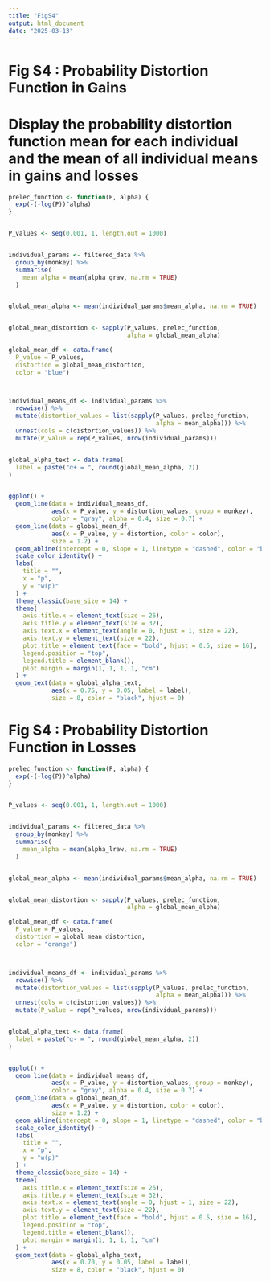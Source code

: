 ---
title: "FigS4"
output: html_document
date: "2025-03-13"
---

# Fig S4 : Probability Distortion Function in Gains
# Display the probability distortion function mean for each individual and the mean of all individual means in gains and losses

```{r}


prelec_function <- function(P, alpha) {
  exp(-(-log(P))^alpha)
}


P_values <- seq(0.001, 1, length.out = 1000)


individual_params <- filtered_data %>%
  group_by(monkey) %>%
  summarise(
    mean_alpha = mean(alpha_graw, na.rm = TRUE)
  )


global_mean_alpha <- mean(individual_params$mean_alpha, na.rm = TRUE)


global_mean_distortion <- sapply(P_values, prelec_function, 
                                 alpha = global_mean_alpha)

global_mean_df <- data.frame(
  P_value = P_values,
  distortion = global_mean_distortion,
  color = "blue")



individual_means_df <- individual_params %>%
  rowwise() %>%
  mutate(distortion_values = list(sapply(P_values, prelec_function, 
                                         alpha = mean_alpha))) %>%
  unnest(cols = c(distortion_values)) %>%
  mutate(P_value = rep(P_values, nrow(individual_params)))


global_alpha_text <- data.frame(
  label = paste("α+ = ", round(global_mean_alpha, 2))
)


ggplot() +
  geom_line(data = individual_means_df, 
            aes(x = P_value, y = distortion_values, group = monkey), 
            color = "gray", alpha = 0.4, size = 0.7) +
  geom_line(data = global_mean_df, 
            aes(x = P_value, y = distortion, color = color), 
            size = 1.2) +
  geom_abline(intercept = 0, slope = 1, linetype = "dashed", color = "black", size = 0.5) +
  scale_color_identity() +
  labs(
    title = "",
    x = "p",
    y = "w(p)"
  ) +
  theme_classic(base_size = 14) +
  theme(
    axis.title.x = element_text(size = 26),
    axis.title.y = element_text(size = 32),
    axis.text.x = element_text(angle = 0, hjust = 1, size = 22),
    axis.text.y = element_text(size = 22),
    plot.title = element_text(face = "bold", hjust = 0.5, size = 16),
    legend.position = "top",
    legend.title = element_blank(),
    plot.margin = margin(1, 1, 1, 1, "cm")
  ) +
  geom_text(data = global_alpha_text, 
            aes(x = 0.75, y = 0.05, label = label), 
            size = 8, color = "black", hjust = 0)
```


# Fig S4 : Probability Distortion Function in Losses

```{r}
prelec_function <- function(P, alpha) {
  exp(-(-log(P))^alpha)
}


P_values <- seq(0.001, 1, length.out = 1000)


individual_params <- filtered_data %>%
  group_by(monkey) %>%
  summarise(
    mean_alpha = mean(alpha_lraw, na.rm = TRUE)
  )


global_mean_alpha <- mean(individual_params$mean_alpha, na.rm = TRUE)


global_mean_distortion <- sapply(P_values, prelec_function, 
                                 alpha = global_mean_alpha)

global_mean_df <- data.frame(
  P_value = P_values,
  distortion = global_mean_distortion,
  color = "orange") 



individual_means_df <- individual_params %>%
  rowwise() %>%
  mutate(distortion_values = list(sapply(P_values, prelec_function, 
                                         alpha = mean_alpha))) %>%
  unnest(cols = c(distortion_values)) %>%
  mutate(P_value = rep(P_values, nrow(individual_params)))


global_alpha_text <- data.frame(
  label = paste("α- = ", round(global_mean_alpha, 2))
)


ggplot() +
  geom_line(data = individual_means_df, 
            aes(x = P_value, y = distortion_values, group = monkey), 
            color = "gray", alpha = 0.4, size = 0.7) +
  geom_line(data = global_mean_df, 
            aes(x = P_value, y = distortion, color = color), 
            size = 1.2) +
  geom_abline(intercept = 0, slope = 1, linetype = "dashed", color = "black", size = 0.5) +
  scale_color_identity() +
  labs(
    title = "",
    x = "p",
    y = "w(p)"
  ) +
  theme_classic(base_size = 14) +
  theme(
    axis.title.x = element_text(size = 26),
    axis.title.y = element_text(size = 32),
    axis.text.x = element_text(angle = 0, hjust = 1, size = 22),
    axis.text.y = element_text(size = 22),
    plot.title = element_text(face = "bold", hjust = 0.5, size = 16),
    legend.position = "top",
    legend.title = element_blank(),
    plot.margin = margin(1, 1, 1, 1, "cm")
  ) +
  geom_text(data = global_alpha_text, 
            aes(x = 0.70, y = 0.05, label = label), 
            size = 8, color = "black", hjust = 0)
```

